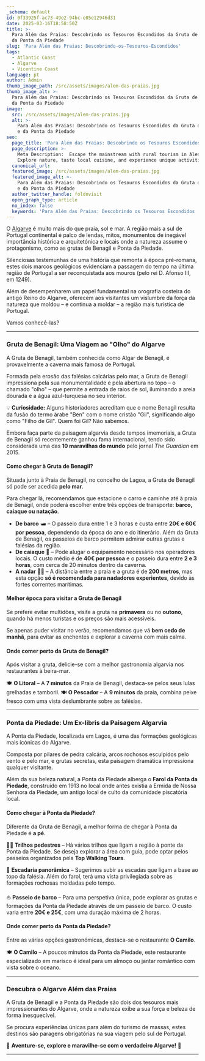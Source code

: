 ```yaml
---
_schema: default
id: 0f33925f-ac73-49e2-94bc-e05e12946d31
date: 2025-03-16T18:58:50Z
title: >-
  Para Além das Praias: Descobrindo os Tesouros Escondidos da Gruta de Benagil e
  da Ponta da Piedade
slug: 'Para Além das Praias: Descobrindo-os-Tesouros-Escondidos'
tags:
  - Atlantic Coast
  - Algarve
  - Vicentine Coast
language: pt
author: Admin
thumb_image_path: /src/assets/images/alem-das-praias.jpg
thumb_image_alt: >-
  Para Além das Praias: Descobrindo os Tesouros Escondidos da Gruta de Benagil e
  da Ponta da Piedade
image:
  src: /src/assets/images/alem-das-praias.jpg
  alt: >-
    Para Além das Praias: Descobrindo os Tesouros Escondidos da Gruta de Benagil
    e da Ponta da Piedade
seo:
  page_title: 'Para Além das Praias: Descobrindo os Tesouros Escondidos'
  page_description: >-
    Meta Description:  Escape the mainstream with rural tourism in Alentejo.
    Explore nature, taste local cuisine, and experience unique activitie
  canonical_url:
  featured_image: /src/assets/images/alem-das-praias.jpg
  featured_image_alt: >-
    Para Além das Praias: Descobrindo os Tesouros Escondidos da Gruta de Benagil
    e da Ponta da Piedade
  author_twitter_handle: foldnvisit
  open_graph_type: article
  no_index: false
  keywords: 'Para Além das Praias: Descobrindo os Tesouros Escondidos '
---
```

O [Algarve](https://topwalkingtoursportugal.com/tours/regions/algarve/) é muito mais do que praia, sol e mar. A região mais a sul de Portugal continental é palco de lendas, mitos, monumentos de inegável importância histórica e arquitetónica e locais onde a natureza assume o protagonismo, como as grutas de Benagil e Ponta da Piedade.

Silenciosas testemunhas de uma história que remonta à época pré-romana, estes dois marcos geológicos evidenciam a passagem do tempo na última região de Portugal a ser reconquistada aos mouros (pelo rei D. Afonso III, em 1249).

Além de desempenharem um papel fundamental na orografia costeira do antigo Reino do Algarve, oferecem aos visitantes um vislumbre da força da natureza que moldou – e continua a moldar – a região mais turística de Portugal.

Vamos conhecê-las?

---

### **Gruta de Benagil: Uma Viagem ao "Olho" do Algarve**

A Gruta de Benagil, também conhecida como Algar de Benagil, é provavelmente a caverna mais famosa de Portugal.

Formada pela erosão das falésias calcárias pelo mar, a Gruta de Benagil impressiona pela sua monumentalidade e pela abertura no topo – o chamado "olho" – que permite a entrada de raios de sol, iluminando a areia dourada e a água azul-turquesa no seu interior.

💡 **Curiosidade:** Alguns historiadores acreditam que o nome Benagil resulta da fusão do termo árabe "Ben" com o nome cristão "Gil", significando algo como "Filho de Gil". Quem foi Gil? Não sabemos.

Embora faça parte da paisagem algarvia desde tempos imemoriais, a Gruta de Benagil só recentemente ganhou fama internacional, tendo sido considerada uma das **10 maravilhas do mundo** pelo jornal *The Guardian* em 2015.

#### **Como chegar à Gruta de Benagil?**

Situada junto à Praia de Benagil, no concelho de Lagoa, a Gruta de Benagil só pode ser acedida **pelo mar**.

Para chegar lá, recomendamos que estacione o carro e caminhe até à praia de Benagil, onde poderá escolher entre três opções de transporte: **barco, caiaque ou natação**.

* **De barco** 🛥️ – O passeio dura entre 1 e 3 horas e custa entre **20€ e 60€ por pessoa**, dependendo da época do ano e do itinerário. Além da Gruta de Benagil, os passeios de barco permitem admirar outras grutas e falésias da região.
* **De caiaque** 🚣 – Pode alugar o equipamento necessário nos operadores locais. O custo médio é de **40€ por pessoa** e o passeio dura entre **2 e 3 horas**, com cerca de 20 minutos dentro da caverna.
* **A nadar** 🏊‍♂️ – A distância entre a praia e a gruta é de **200 metros**, mas esta opção **só é recomendada para nadadores experientes**, devido às fortes correntes marítimas.

#### **Melhor época para visitar a Gruta de Benagil**

Se prefere evitar multidões, visite a gruta na **primavera** ou no **outono**, quando há menos turistas e os preços são mais acessíveis.

Se apenas puder visitar no verão, recomendamos que vá **bem cedo de manhã**, para evitar as enchentes e explorar a caverna com mais calma.

#### **Onde comer perto da Gruta de Benagil?**

Após visitar a gruta, delicie-se com a melhor gastronomia algarvia nos restaurantes à beira-mar.

🍽️ **O Litoral** – A **7 minutos** da Praia de Benagil, destaca-se pelos seus lulas grelhadas e tamboril.
🍽️ **O Pescador** – A **9 minutos** da praia, combina peixe fresco com uma vista deslumbrante sobre as falésias.

---

### **Ponta da Piedade: Um Ex-libris da Paisagem Algarvia**

A Ponta da Piedade, localizada em Lagos, é uma das formações geológicas mais icónicas do Algarve.

Composta por pilares de pedra calcária, arcos rochosos esculpidos pelo vento e pelo mar, e grutas secretas, esta paisagem dramática impressiona qualquer visitante.

Além da sua beleza natural, a Ponta da Piedade alberga o **Farol da Ponta da Piedade**, construído em 1913 no local onde antes existia a Ermida de Nossa Senhora da Piedade, um antigo local de culto da comunidade piscatória local.

#### **Como chegar à Ponta da Piedade?**

Diferente da Gruta de Benagil, a melhor forma de chegar à Ponta da Piedade é **a pé**.

🚶‍♂️ **Trilhos pedestres** – Há vários trilhos que ligam a região à ponte da Ponta da Piedade. Se deseja explorar a área com guia, pode optar pelos passeios organizados pela **Top Walking Tours**.

📍 **Escadaria panorâmica** – Sugerimos subir as escadas que ligam a base ao topo da falésia. Além do farol, terá uma vista privilegiada sobre as formações rochosas moldadas pelo tempo.

⛵ **Passeio de barco** – Para uma perspetiva única, pode explorar as grutas e formações da Ponta da Piedade através de um passeio de barco. O custo varia entre **20€ e 25€**, com uma duração máxima de 2 horas.

#### **Onde comer perto da Ponta da Piedade?**

Entre as várias opções gastronómicas, destaca-se o restaurante **O Camilo**.

🍽️ **O Camilo** – A poucos minutos da Ponta da Piedade, este restaurante especializado em marisco é ideal para um almoço ou jantar romântico com vista sobre o oceano.

---

### **Descubra o Algarve Além das Praias**

A Gruta de Benagil e a Ponta da Piedade são dois dos tesouros mais impressionantes do Algarve, onde a natureza exibe a sua força e beleza de forma inesquecível.

Se procura experiências únicas para além do turismo de massas, estes destinos são paragens obrigatórias na sua viagem pelo sul de Portugal.

🌊 **Aventure-se, explore e maravilhe-se com o verdadeiro Algarve!** 🌊

---

&nbsp;